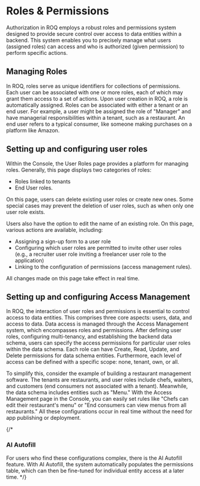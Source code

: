 # Roles & Permissions

Authorization in ROQ employs a robust roles and permissions system designed to provide secure control over access to data entities within a backend. This system enables you to precisely manage what users (assigned roles) can access and who is authorized (given permission) to perform specific actions.

## Managing Roles

In ROQ, roles serve as unique identifiers for collections of permissions. Each user can be associated with one or more roles, each of which may grant them access to a set of actions. Upon user creation in ROQ, a role is automatically assigned. Roles can be associated with either a tenant or an end user. For example, a user might be assigned the role of "Manager" and have managerial responsibilities within a tenant, such as a restaurant. An end user refers to a typical consumer, like someone making purchases on a platform like Amazon.

## Setting up and configuring user roles

Within the Console, the User Roles page provides a platform for managing roles. Generally, this page displays two categories of roles:

- Roles linked to tenants
- End User roles.

On this page, users can delete existing user roles or create new ones. Some special cases may prevent the deletion of user roles, such as when only one user role exists.

Users also have the option to edit the name of an existing role. On this page, various actions are available, including:

- Assigning a sign-up form to a user role
- Configuring which user roles are permitted to invite other user roles (e.g., a recruiter user role inviting a freelancer user role to the application)
- Linking to the configuration of permissions (access management rules).

All changes made on this page take effect in real time.

## Setting up and configuring Access Management

In ROQ, the interaction of user roles and permissions is essential to control access to data entities. This comprises three core aspects: users, data, and access to data. Data access is managed through the Access Management system, which encompasses roles and permissions. After defining user roles, configuring multi-tenancy, and establishing the backend data schema, users can specify the access permissions for particular user roles within the data schema. Each role can have Create, Read, Update, and Delete permissions for data schema entities. Furthermore, each level of access can be defined with a specific scope: none, tenant, own, or all.

To simplify this, consider the example of building a restaurant management software. The tenants are restaurants, and user roles include chefs, waiters, and customers (end consumers not associated with a tenant). Meanwhile, the data schema includes entities such as "Menu." With the Access Management page in the Console, you can easily set rules like "Chefs can edit their restaurant's menu" or "End consumers can view menus from all restaurants." All these configurations occur in real time without the need for app publishing or deployment.

{/*
### AI Autofill

For users who find these configurations complex, there is the AI Autofill feature. With AI Autofill, the system automatically populates the permissions table, which can then be fine-tuned for individual entity access at a later time.
*/}